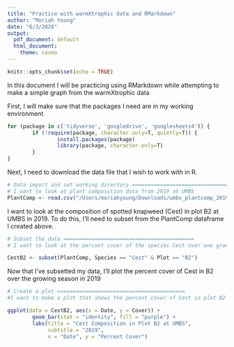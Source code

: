 ```yaml
---
title: "Practice with warmXtrophic data and RMarkdown"
author: "Moriah Young"
date: "6/3/2020"
output:
  pdf_document: default
  html_document:
    theme: cosmo
---
```


```r
knitr::opts_chunk$set(echo = TRUE)
```

In this document I will be practicing using RMarkdown while attempting to make a simple graph from the warmXtrophic data

First, I will make sure that the packages I need are in my working environment
```r
for (package in c('tidyverse', 'googledrive', 'googlesheets4')) {
        if (!require(package, character.only=T, quietly=T)) {
                install.packages(package)
                library(package, character.only=T)
        }
}
```

Next, I need to download the data file that I wish to work with in R.
```r
# Data import and set working directory ==============================================
# I want to look at plant composition data from 2019 at UMBS
PlantComp <- read.csv("/Users/moriahyoung/Downloads/umbs_plantcomp_2019 - Sheet1.csv")
```

I want to look at the composition of spotted knapweed (Cest) in plot B2 at UMBS in 2019. To do this, I'll need to subset from the PlantComp dataframe I created above.
```r
# Subset the data ==========================================
# I want to look at the percent cover of the species Cest over one growing season and plot its composition over time

CestB2 <- subset(PlantComp, Species == "Cest" & Plot == "B2")
```

Now that I've subsetted my data, I'll plot the percent cover of Cest in B2 over the growing season in 2019
```r
# Create a plot =========================================
#I want to make a plot that shows the percent cover of Cest in plot B2 over one growing season

ggplot(data = CestB2, aes(x = Date, y = Cover)) +
        geom_bar(stat = "identity", fill = "purple") +
        labs(title = "Cest Composition in Plot B2 at UMBS",
             subtitle = "2019",
             x = "Date", y = "Percent Cover")
```

